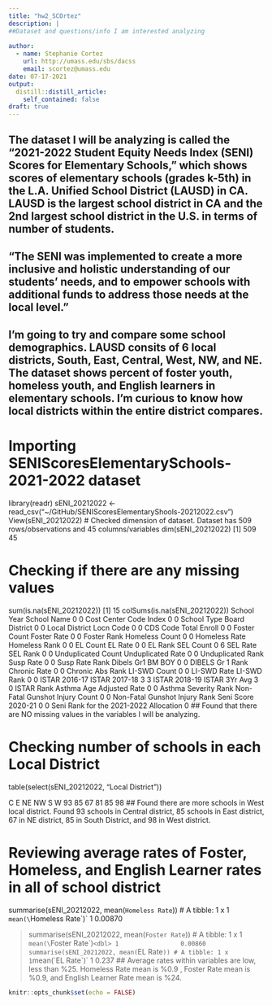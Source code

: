 ```yaml
---
title: "hw2_SCOrtez"
description: |
##Dataset and questions/info I am interested analyzing
    
author:
  - name: Stephanie Cortez
    url: http://umass.edu/sbs/dacss
    email: scortez@umass.edu
date: 07-17-2021
output:
  distill::distill_article:
    self_contained: false
draft: true
---
```

## The dataset I will be analyzing is called the "2021-2022 Student Equity Needs Index (SENI) Scores for Elementary Schools," which shows scores of elementary schools (grades k-5th) in the L.A. Unified School District (LAUSD) in CA. LAUSD is the largest school district in CA and the 2nd largest school district in the U.S. in terms of number of students.
## "The SENI was implemented to create a more inclusive and holistic understanding of our students' needs, and to empower schools with additional funds to address those needs at the local level."
## I'm going to try and compare some school demographics. LAUSD consits of 6 local districts, South, East, Central, West, NW, and NE. The dataset shows percent of foster youth, homeless youth, and English learners in elementary schools. I'm curious to know how local districts within the entire district compares. 

# Importing SENIScoresElementarySchools-2021-2022 dataset
library(readr)
sENI_20212022 <- read_csv("~/GitHub/SENIScoresElementaryShools-20212022.csv")
View(sENI_20212022)
# Checked dimension of dataset. Dataset has 509 rows/observations and 45 columns/variables
dim(sENI_20212022)
[1] 509  45 

# Checking if there are any missing values
sum(is.na(sENI_20212022))
[1] 15
colSums(is.na(sENI_20212022))
                           School Year                            School Name 
                                     0                                      0 
                      Cost Center Code                                  Index 
                                     0                                      0 
                           School Type                         Board District 
                                     0                                      0 
                        Local District                              Locn Code 
                                     0                                      0 
                              CDS Code                           Total Enroll 
                                     0                                      0 
                          Foster Count                            Foster Rate 
                                     0                                      0 
                           Foster Rank                         Homeless Count 
                                     0                                      0 
                         Homeless Rate                          Homeless Rank 
                                     0                                      0 
                              EL Count                                EL Rate 
                                     0                                      0 
                               EL Rank                              SEL Count 
                                     0                                      6 
                              SEL Rate                               SEL Rank 
                                     0                                      0 
                    Unduplicated Count                      Unduplicated Rate 
                                     0                                      0 
                     Unduplicated Rank                              Susp Rate 
                                     0                                      0 
                        Susp Rate Rank                      Dibels Gr1 BM BOY 
                                     0                                      0 
                      DIBELS Gr 1 Rank                           Chronic Rate 
                                     0                                      0 
                      Chronic Abs Rank                           LI-SWD Count 
                                     0                                      0 
                           LI-SWD Rate                            LI-SWD Rank 
                                     0                                      0 
                         ISTAR 2016-17                          ISTAR 2017-18 
                                     3                                      3 
                         ISTAR 2018-19                          ISTAR 3Yr Avg 
                                     3                                      0 
                            ISTAR Rank               Asthma Age Adjusted Rate 
                                     0                                      0 
                  Asthma Severity Rank         Non-Fatal Gunshot Injury Count 
                                     0                                      0 
         Non-Fatal Gunshot Injury Rank                     Seni Score 2020-21 
                                     0                                      0 
Seni Rank for the 2021-2022 Allocation 
                                     0 
## Found that there are NO missing values in the variables I will be analyzing.

# Checking number of schools in each Local District
table(select(sENI_20212022, "Local District"))

 C  E NE NW  S  W 
93 85 67 81 85 98 
## Found there are more schools in West local district. Found 93 schools in Central district, 85 schools in East district, 67 in NE district, 85 in South District, and 98 in West district.

# Reviewing average rates of Foster, Homeless, and English Learner rates in all of school district

 summarise(sENI_20212022, mean(`Homeless Rate`))
# A tibble: 1 x 1
  `mean(\`Homeless Rate\`)`
                      <dbl>
1                   0.00870

> summarise(sENI_20212022, mean(`Foster Rate`))
# A tibble: 1 x 1
  `mean(\`Foster Rate\`)`
                    <dbl>
1                 0.00860
> summarise(sENI_20212022, mean(`EL Rate`))
# A tibble: 1 x 1
  `mean(\`EL Rate\`)`
                <dbl>
1               0.237
## Average rates within variables are low, less than %25. Homeless Rate mean is %0.9 , Foster Rate mean is %0.9, and English Learner Rate mean is %24.





```r
knitr::opts_chunk$set(echo = FALSE)
```



